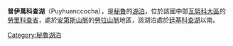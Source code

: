 {{coord|10|27|22|S|76|44|10|W|display=title|region:BO_type:waterbody_source:GNS-enwiki}}

'''普伊萬科查湖'''（Puyhuanccocha），是[[秘魯|秘魯]]的[[湖泊|湖泊]]，位於該國中部[[瓦努科大區|瓦努科大區]]的[[勞里科查省|勞里科查省]]，處於[[安第斯山脈|安第斯山脈]]的[[勞拉山脈|勞拉山脈]]地區，該湖泊處於[[廷基科查湖|廷基科查湖]]以南。

{{Peru-geo-stub}}
[[Category:秘魯湖泊|Category:秘魯湖泊]]